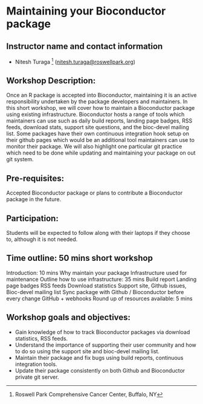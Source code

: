 # Maintaining your Bioconductor package

## Instructor name and contact information

* Nitesh Turaga ^[Roswell Park Comprehensive Cancer Center, Buffalo, NY] (<nitesh.turaga@roswellpark.org>)

## Workshop Description:

Once an R package is accepted into Bioconductor, maintaining it is an active responsibility undertaken by the package developers and maintainers. In this short workshop, we will cover how to maintain a Bioconductor package using existing infrastructure. Bioconductor hosts a range of tools which maintainers can use such as daily build reports, landing page badges, RSS feeds, download stats, support site questions, and the bioc-devel mailing list. Some packages have their own continuous integration hook setup on their github pages which would be an additional tool maintainers can use to monitor their package. We will also highlight one particular git practice which need to be done while updating and maintaining your package on out git system.

## Pre-requisites:

Accepted Bioconductor package or plans to contribute a Bioconductor package in the future.

## Participation:

Students will be expected to follow along with their laptops if they choose to, although it is not needed. 

## Time outline: 50 mins short workshop

Introduction: 10 mins
Why maintain your package
Infrastructure used for maintenance
Outline how to use infrastructure: 35 mins
	Build report
	Landing page badges
	RSS feeds
	Download statistics
	Support site, Github issues, Bioc-devel mailing list
Sync package with Github / Bioconductor before every change
	GitHub + webhooks
Round up of resources available: 5 mins

## Workshop goals and objectives:

* Gain knowledge of how to track Bioconductor packages via download statistics, RSS feeds.
* Understand the importance of supporting their user community and how to do so using the support site and bioc-devel mailing list.
* Maintain their package and fix bugs using build reports, continuous integration tools.
* Update their package consistently on both Github and Bioconductor private git server.  
